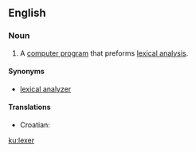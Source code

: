 ==English==
{{wikipedia}}

===Noun===
{{en-noun}}

# {{computing}} A [[computer program]] that preforms [[lexical analysis]].

====Synonyms====
* [[lexical analyzer]]

====Translations====
{{trans-top|computer program}}
*Croatian: {{t|hr|lekser|m}}
{{trans-mid}}
{{trans-bottom}}

[[ku:lexer]]